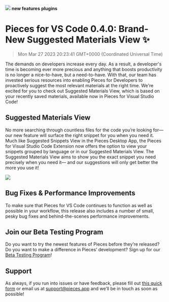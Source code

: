 ![](https://uploads-ssl.webflow.com/6143afec68f555387049efb3/6421fb4b0da72785abaae646_VSCodeTest_225dc0698064987ee63a8286b783a7ff_2000.jpeg)
**new features** **plugins**
# Pieces for VS Code 0.4.0: Brand-New Suggested Materials View ✨
> Mon Mar 27 2023 20:23:41 GMT+0000 (Coordinated Universal Time)

The demands on developers increase every day. As a result, a developer's time is becoming ever more precious and anything that boosts productivity is no longer a nice-to-have, but a need-to-have.
With that, our team has invested serious resources into enabling Pieces for Developers to proactively suggest the most relevant materials at the right time.
We're excited for you to check out Suggested Materials View, which is based on your recently saved materials, available now in Pieces for Visual Studio Code!

## Suggested Materials View
No more searching through countless files for the code you’re looking for— our new feature will surface the right snippet for you when you need it.
Much like Suggested Snippets View in the Pieces Desktop App, the Pieces for Visual Studio Code Extension now offers the option to view your snippets grouped by language or in our Suggested Materials View. The Suggested Materials View aims to show you the exact snippet you need precisely when you need it— and our suggestions will only get better the more you use it!

![](https://uploads-ssl.webflow.com/6143afec68f555387049efb3/63ea586e4dae8b7bd004f92d_Screenshot2023-02-09at3_22_46PM_e0c64ce13bc7cd337a4e6c66c79c7184_800.jpeg)

## Bug Fixes & Performance Improvements
To make sure that Pieces for VS Code continues to function as well as possible in your workflow, this release also includes a number of small, pesky bug fixes and behind-the-scenes performance improvements.

## Join our Beta Testing Program
Do you want to try the newest features of Pieces before they’re released? Do you want to make a difference in Pieces’ development? Sign up for our <a href="https://getpieces.typeform.com/to/XGGlUqEI" target="_blank" rel="noopener noreferrer">Beta Testing Program</a>!

## Support
As always, if you run into issues or have feedback, please fill out <a href="https://getpieces.typeform.com/to/mCjBSIjF" target="_blank" rel="noopener noreferrer">this quick form</a> or email us at <a href="mailto:support@pieces.app" target="_blank" rel="noopener noreferrer">support@pieces.app</a> and we’ll be in touch as soon as possible!